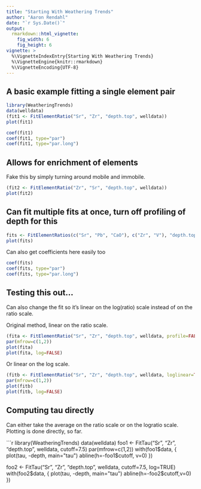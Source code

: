 ```yaml
---
title: "Starting With Weathering Trends"
author: "Aaron Rendahl"
date: "`r Sys.Date()`"
output: 
  rmarkdown::html_vignette:
    fig_width: 6
    fig_height: 6
vignette: >
  %\VignetteIndexEntry{Starting With Weathering Trends}
  %\VignetteEngine{knitr::rmarkdown}
  %\VignetteEncoding{UTF-8}
---
```


## A basic example fitting a single element pair

```r
library(WeatheringTrends)
data(welldata)
(fit1 <- FitElementRatio("Sr", "Zr", "depth.top", welldata))
plot(fit1)
```

```r
coef(fit1)
coef(fit1, type="par")
coef(fit1, type="par.long")
```

## Allows for enrichment of elements

Fake this by simply turning around mobile and immobile.
```r
(fit2 <- FitElementRatio("Zr", "Sr", "depth.top", welldata))
plot(fit2)
```

## Can fit multiple fits at once, turn off profiling of depth for this

```r
fits <- FitElementRatios(c("Sr", "Pb", "CaO"), c("Zr", "V"), "depth.top", welldata, profile=FALSE, verbose=FALSE)
plot(fits)
```

Can also get coefficients here easily too
```r
coef(fits)
coef(fits, type="par")
coef(fits, type="par.long")
```

## Testing this out...

Can also change the fit so it's linear on the log(ratio) scale instead of on the ratio scale.

Original method, linear on the ratio scale.
```r
(fita <- FitElementRatio("Sr", "Zr", "depth.top", welldata, profile=FALSE))
par(mfrow=c(1,2))
plot(fita)
plot(fita, log=FALSE)
```

Or linear on the log scale.
```r
(fitb <- FitElementRatio("Sr", "Zr", "depth.top", welldata, loglinear=TRUE, profile=FALSE))
par(mfrow=c(1,2))
plot(fitb)
plot(fitb, log=FALSE)
```

## Computing tau directly

Can either take the average on the ratio scale or on the logratio scale.
Plotting is done directly, so far.

```r
library(WeatheringTrends)
data(welldata)
foo1 <- FitTau("Sr", "Zr", "depth.top", welldata, cutoff=7.5)
par(mfrow=c(1,2))
with(foo1$data, {
  plot(tau, -depth, main="tau")
  abline(h=-foo1$cutoff, v=0)
})

foo2 <- FitTau("Sr", "Zr", "depth.top", welldata, cutoff=7.5, log=TRUE)
with(foo2$data, {
  plot(tau, -depth, main="tau")
  abline(h=-foo2$cutoff,v=0)
})
